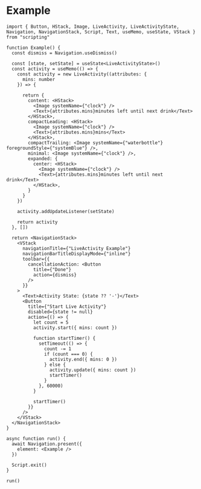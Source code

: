 # Example

```tsx
import { Button, HStack, Image, LiveActivity, LiveActivityState, Navigation, NavigationStack, Script, Text, useMemo, useState, VStack } from "scripting"

function Example() {
  const dismiss = Navigation.useDismiss()

  const [state, setState] = useState<LiveActivityState>()
  const activity = useMemo(() => {
    const activity = new LiveActivity((attributes: {
      mins: number
    }) => {

      return {
        content: <HStack>
          <Image systemName={"clock"} />
          <Text>{attributes.mins}minutes left until next drink</Text>
        </HStack>,
        compactLeading: <HStack>
          <Image systemName={"clock"} />
          <Text>{attributes.mins}mins</Text>
        </HStack>,
        compactTrailing: <Image systemName={"waterbottle"} foregroundStyle={"systemBlue"} />,
        minimal: <Image systemName={"clock"} />,
        expanded: {
          center: <HStack>
            <Image systemName={"clock"} />
            <Text>{attributes.mins}minutes left until next drink</Text>
          </HStack>,
        }
      }
    })

    activity.addUpdateListener(setState)

    return activity
  }, [])

  return <NavigationStack>
    <VStack
      navigationTitle={"LiveActivity Example"}
      navigationBarTitleDisplayMode={"inline"}
      toolbar={{
        cancellationAction: <Button
          title={"Done"}
          action={dismiss}
        />
      }}
    >
      <Text>Activity State: {state ?? '-'}</Text>
      <Button
        title={"Start Live Activity"}
        disabled={state != null}
        action={() => {
          let count = 5
          activity.start({ mins: count })

          function startTimer() {
            setTimeout(() => {
              count -= 1
              if (count === 0) {
                activity.end({ mins: 0 })
              } else {
                activity.update({ mins: count })
                startTimer()
              }
            }, 60000)
          }

          startTimer()
        }}
      />
    </VStack>
  </NavigationStack>
}

async function run() {
  await Navigation.present({
    element: <Example />
  })

  Script.exit()
}

run()
```